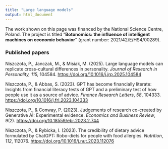 ```yaml
---
title: "Large language models"
output: html_document
---
```


The work shown on this page was financed by the National Science Centre, Poland. The project is titled "**Botonomics: the influence of intelligent machines on economic behavior**" (grant number: 2021/42/E/HS4/00289).

### Published papers

Niszczota, P., Janczak, M., & Misiak, M. (2025). Large language models can replicate cross-cultural differences in personality. *Journal of Research in Personality, 115,* 104584. <https://doi.org/10.1016/j.jrp.2025.104584>

Niszczota, P., & Abbas, S. (2023). GPT has become financially literate: Insights from financial literacy tests of GPT and a preliminary test of how people use it as a source of advice. *Finance Research Letters*, *58*, 104333. <https://doi.org/10.1016/j.frl.2023.104333>

Niszczota, P., & Conway, P. (2023). Judgements of research co-created by Generative AI: Experimental evidence. *Economics and Business Review*, *9*(2). <https://doi.org/10.18559/ebr.2023.2.744>

Niszczota, P., & Rybicka, I. (2023). The credibility of dietary advice formulated by ChatGPT: Robo-diets for people with food allergies. *Nutrition*, *112*, 112076. <https://doi.org/10.1016/j.nut.2023.112076>

